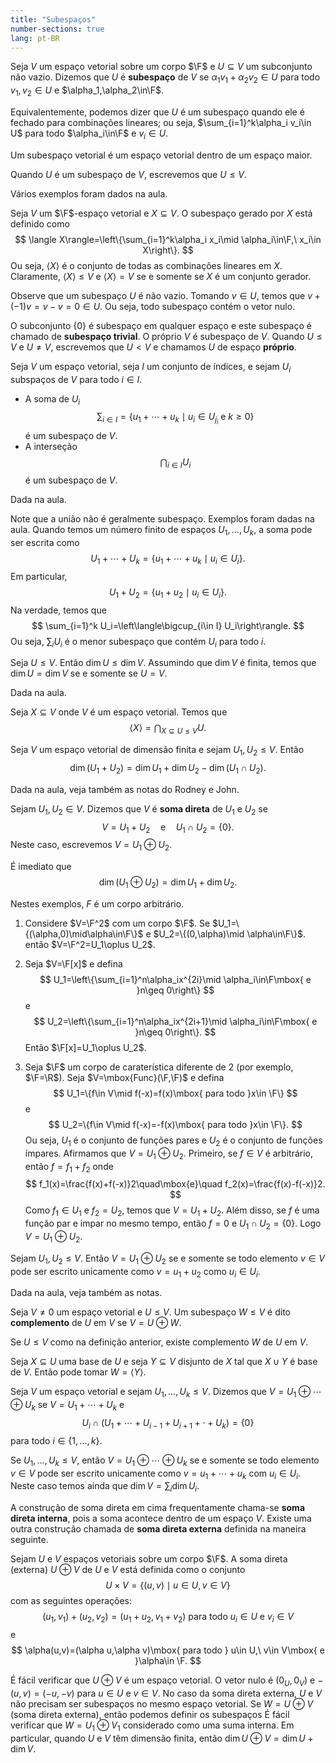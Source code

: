 ```yaml
--- 
title: "Subespaços"
number-sections: true
lang: pt-BR
--- 
```


:::{#def-}
Seja $V$ um espaço vetorial sobre um corpo $\F$ e $U\subseteq V$ um subconjunto não vazio. Dizemos que $U$ é <b>subespaço</b> de $V$ se $\alpha_1 v_1+\alpha_2 v_2\in U$ para todo $v_1,v_2\in U$ e $\alpha_1,\alpha_2\in\F$.
:::

Equivalentemente, podemos dizer que $U$ é um subespaço quando ele é fechado para combinações lineares; ou seja, $\sum_{i=1}^k\alpha_i v_i\in U$ para todo $\alpha_i\in\F$ e $v_i\in U$.

Um subespaço vetorial é um espaço vetorial dentro de um espaço maior.

Quando $U$ é um subespaço de $V$, escrevemos que $U\leq V$.

:::{#exm-}
Vários exemplos foram dados na aula.

Seja $V$ um $\F$-espaço vetorial e $X\subseteq V$. O subespaço gerado por $X$ está definido como
$$
\langle X\rangle=\left\{\sum_{i=1}^k\alpha_i x_i\mid \alpha_i\in\F,\ x_i\in X\right\}.
$$
Ou seja, $\langle X\rangle$ é o conjunto de todas as combinações lineares em $X$. Claramente, $\langle X\rangle \leq V$ e $\langle X\rangle= V$ se e somente se $X$ é um conjunto gerador.
:::

Observe que um subespaço $U$ é não vazio. Tomando $v\in U$, temos que $v+(-1)v=v-v=0\in U$. Ou seja, todo subespaço contém o vetor nulo.

O subconjunto $\{0\}$ é subespaço em qualquer espaço e este subespaço é chamado de <b>subespaço trivial</b>. O próprio $V$ é subespaço de $V$. Quando $U\leq V$ e $U\neq V$, escrevemos que $U<V$ e chamamos $U$ de espaço <b>próprio</b>.

:::{#lem-}
Seja $V$ um espaço vetorial, seja $I$ um conjunto de índices, e sejam $U_i$ subspaços de $V$ para todo $i\in I$.


-  A soma de $U_i$
$$
\sum_{i\in I}=\{u_1+\cdots+u_k\mid u_i\in U_{j_i}\mbox{ e }k\geq 0\}
$$
é um subespaço de $V$.
- A interseção
$$
\bigcap_{i\in I} U_i
$$
é um subespaço de $V$.
:::


:::{.proof}
Dada na aula.
:::

Note que a união não é geralmente subespaço. Exemplos foram dadas na aula. Quando temos um número finito de espaços $U_1,\ldots,U_k$, a soma pode ser escrita como
$$
U_1+\cdots+U_k=\{u_1+\cdots+u_k\mid u_i\in U_i\}.
$$
Em particular,
$$
U_1+U_2=\{u_1+u_2\mid u_i\in U_i\}.
$$
Na verdade, temos que
$$
\sum_{i=1}^k U_i=\left\langle\bigcup_{i\in I} U_i\right\rangle.
$$
Ou seja, $\sum_i U_i$ é o menor subespaço que contém $U_i$ para todo $i$.

:::{#lem-}
Seja $U\leq V$. Então $\dim U\leq \dim V$. Assumindo que $\dim V$ é finita, temos que $\dim U=\dim V$ se e somente se $U=V$.
:::


:::{.proof}
Dada na aula.
:::


:::{#exr-}
Seja $X\subseteq V$ onde $V$ é um espaço vetorial. Temos que
$$
\langle X\rangle=\bigcap_{X\subseteq U\leq V} U.
$$
:::



:::{#thm-}
Seja $V$ um espaço vetorial de dimensão finita e sejam $U_1,U_2\leq V$. Então
$$
\dim (U_1+U_2)=\dim U_1+\dim U_2-\dim(U_1\cap U_2).
$$
:::


:::{.proof}
Dada na aula, veja também as notas do Rodney e John.
:::


:::{#def-}
Sejam $U_1,U_2\in V$. Dizemos que $V$ é <b>soma direta</b> de $U_1$ e $U_2$ se
$$
V=U_1+U_2\quad\mbox{e}\quad U_1\cap U_2=\{0\}.
$$
Neste caso, escrevemos $V=U_1\oplus U_2$.
:::

É imediato que
$$
\dim(U_1\oplus U_2)=\dim U_1+\dim U_2.
$$

:::{#exm-direct-sum}
Nestes exemplos, $F$ é um corpo arbitrário.

1. Considere $V=\F^2$ com um corpo $\F$. Se $U_1=\{(\alpha,0)\mid\alpha\in\F\}$ e $U_2=\{(0,\alpha)\mid \alpha\in\F\}$. então $V=\F^2=U_1\oplus U_2$.

2. Seja $V=\F[x]$ e defina
$$
U_1=\left\{\sum_{i=1}^n\alpha_ix^{2i}\mid \alpha_i\in\F\mbox{ e }n\geq 0\right\}
$$
e
$$
U_2=\left\{\sum_{i=1}^n\alpha_ix^{2i+1}\mid \alpha_i\in\F\mbox{ e }n\geq 0\right\}.
$$
Então $\F[x]=U_1\oplus U_2$.

3. Seja $\F$ um corpo de caraterística diferente de $2$ (por exemplo, $\F=\R$). Seja $V=\mbox{Func}(\F,\F)$ e defina
$$
U_1=\{f\in V\mid f(-x)=f(x)\mbox{ para todo }x\in \F\}
$$
e
$$
U_2=\{f\in V\mid f(-x)=-f(x)\mbox{ para todo }x\in \F\}.
$$
Ou seja, $U_1$ é o conjunto de funções pares e $U_2$ é o conjunto de funções ímpares. Afirmamos que $V=U_1\oplus U_2$. Primeiro, se $f\in V$ é arbitrário, então $f=f_1+f_2$ onde
$$
f_1(x)=\frac{f(x)+f(-x)}2\quad\mbox{e}\quad f_2(x)=\frac{f(x)-f(-x)}2.
$$
Como $f_1\in U_1$ e $f_2=U_2$, temos que $V=U_1+U_2$. Além disso, se $f$ é uma função par e impar no mesmo tempo, então $f=0$ e
$U_1\cap U_2=\{0\}$. Logo $V=U_1\oplus U_2$.
:::


:::{#thm-}
Sejam $U_1,U_2\leq V$. Então $V=U_1\oplus U_2$ se e somente se todo elemento $v\in V$ pode ser escrito unicamente como
$v=u_1+u_2$ como $u_i\in U_i$.
:::


:::{.proof}
Dada na aula, veja também as notas.
:::


:::{#def-}
Seja $V\neq 0$ um espaço vetorial e $U\leq V$. Um subespaço $W\leq V$ é dito <b>complemento</b> de $U$ em $V$ se $V=U\oplus W$.
:::


:::{#thm-}
Se $U\leq V$ como na definição anterior, existe complemento $W$ de $U$ em $V$.
:::


:::{.proof}
Seja $X\subseteq U$ uma base de $U$ e seja $Y\subseteq V$ disjunto de $X$ tal que $X\cup Y$ é base de $V$. Então pode tomar $W=\langle Y\rangle$.
:::


:::{#def-}
Seja $V$ um espaço vetorial e sejam $U_1,\ldots,U_k\leq V$. Dizemos que $V=U_1\oplus\cdots \oplus U_k$ se $V=U_1+\cdots+U_k$ e
$$
U_i\cap\left(U_1+\cdots+U_{i-1}+U_{i+1}+\cdot+U_k\right)=\{0\}
$$
para todo $i\in\{1,\ldots,k\}$.
:::


:::{#thm-}
Se $U_1,\ldots,U_k\leq V$, então $V=U_1\oplus\cdots\oplus U_k$ se e somente se todo elemento $v\in V$ pode ser escrito unicamente como $v=u_1+\cdots+u_k$ com $u_i\in U_i$. Neste caso temos ainda que $\dim V=\sum_{i}\dim U_i$.
:::

A construção de soma direta em cima frequentamente chama-se <b>soma direta interna</b>, pois a soma acontece dentro de um espaço $V$. Existe uma outra construção chamada de <b>soma direta externa</b> definida na maneira seguinte.

:::{#def-}
Sejam $U$ e $V$ espaços vetoriais sobre um corpo $\F$. A soma direta (externa) $U\oplus V$ de $U$ e $V$ está definida como o conjunto
$$
U\times V=\{(u,v)\mid u\in U, v\in V\}
$$
com as seguintes operações:
$$
(u_1,v_1)+(u_2,v_2)=(u_1+u_2,v_1+v_2)\mbox{ para todo } u_i\in U\mbox{ e }v_i\in V
$$
e
$$
\alpha(u,v)=(\alpha u,\alpha v)\mbox{ para todo } u\in U,\ v\in V\mbox{ e }\alpha\in \F.
$$
:::

É fácil verificar que $U\oplus V$ é um espaço vetorial. O vetor nulo é $(0_U,0_V)$ e $-(u,v)=(-u,-v)$ para $u\in U$ e $v\in V$. No caso da soma direta externa, $U$ e $V$ não precisam ser subespaços no mesmo espaço vetorial. Se $W=U\oplus V$ (soma direta externa), então podemos definir os subespaços
\begin{align*}
U_1&=\{(u,0_V)\mid u\in U\}\\
V_1&=\{(0_U,v)\mid v\in V\}.
\end{align*}
É fácil verificar que $W=U_1\oplus V_1$ considerado como uma suma interna. Em particular, quando $U$ e $V$ têm dimensão finita, então $\dim U\oplus V=\dim U+\dim V$.




